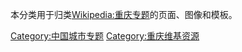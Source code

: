 {{Wikipedia category}}
本分类用于归类[[Wikipedia:重庆专题|Wikipedia:重庆专题]]的页面、图像和模板。

[[Category:中国城市专题|Category:中国城市专题]]
[[Category:重庆维基资源|Category:重庆维基资源]]